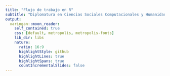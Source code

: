 ```yaml
---
title: "Flujo de trabajo en R"
subtitle: "Diplomatura en Ciencias Sociales Computacionales y Humanidades Digitales"
output:
  xaringan::moon_reader:
    self_contained: true
    css: [default, metropolis, metropolis-fonts]
    lib_dir: libs
    nature:
      ratio: 16:9
      highlightStyle: github
      highlightLines: true
      highlightSpans: true
      countIncrementalSlides: false
---
```



<style type="text/css">

.remark-slide-content {
    font-size: 25px;
    padding: 1em 1em 1em 1em;
}

```css

.remark-code{
  line-height: 1.5; font-size: 80%
}

@media print {
  .has-continuation {
    display: block;
  }
}
```


```r
##~~~~~~~~~~~~~~~~~~~~~~~~~~~~~~~~~~~~~~~~~~~~~~~~~~~~~~~~~~~~~~~~~~~~~~~~~~~~~~
##                                  PIZARRA                                 ----
##~~~~~~~~~~~~~~~~~~~~~~~~~~~~~~~~~~~~~~~~~~~~~~~~~~~~~~~~~~~~~~~~~~~~~~~~~~~~~~
xaringanExtra::use_scribble()
```


```r
##~~~~~~~~~~~~~~~~~~~~~~~~~~~~~~~~~~~~~~~~~~~~~~~~~~~~~~~~~~~~~~~~~~~~~~~~~~~~~~
##                                  cLIPBOARD                               ----
##~~~~~~~~~~~~~~~~~~~~~~~~~~~~~~~~~~~~~~~~~~~~~~~~~~~~~~~~~~~~~~~~~~~~~~~~~~~~~~
htmltools::tagList(
  xaringanExtra::use_clipboard(
    button_text = "<i class=\"fa fa-Copiar código\"></i>",
    success_text = "<i class=\"fa fa-check\" style=\"color: #90BE6D\"></i>",
    error_text = "<i class=\"fa fa-times-circle\" style=\"color: #F94144\"></i>"
  ),
  rmarkdown::html_dependency_font_awesome()
)
```


```r
##~~~~~~~~~~~~~~~~~~~~~~~~~~~~~~~~~~~~~~~~~~~~~~~~~~~~~~~~~~~~~~~~~~~~~~~~~~~~~~
##                          PRESENTACION VS RSTUDIO                         ----
##~~~~~~~~~~~~~~~~~~~~~~~~~~~~~~~~~~~~~~~~~~~~~~~~~~~~~~~~~~~~~~~~~~~~~~~~~~~~~~
xaringanExtra::use_fit_screen()
```


```r
##~~~~~~~~~~~~~~~~~~~~~~~~~~~~~~~~~~~~~~~~~~~~~~~~~~~~~~~~~~~~~~~~~~~~~~~~~~~~~~
##                          ESTILOS EXTRA -RESALTADO-                       ----
##~~~~~~~~~~~~~~~~~~~~~~~~~~~~~~~~~~~~~~~~~~~~~~~~~~~~~~~~~~~~~~~~~~~~~~~~~~~~~~
xaringanExtra::use_extra_styles(
  hover_code_line = TRUE,         #<<
  mute_unhighlighted_code = TRUE  #<<
)
```

```r

library(flipbookr)
library(tidyverse)
library(openxlsx)
library(xaringanthemer)
library(xaringan)
library(gt)
library(icons)
library(here)
library(kableExtra)

options(scipen = 999)

```


# Hoja de ruta

## ✔️ Proyectos en R

## ✔️ Nombrando archivos

## ✔️ Mirada exploratoria de la base

## ✔️ Uniendo dataframes

## ✔️ Exportación de resultados



<br>

Algunas referencias que inspiran este material:    

https://es.r4ds.hadley.nz/flujo-de-trabajo-proyectos.html   
https://slides.djnavarro.net/project-structure/   


---

class: inverse, center, middle

# Directorios de trabajo

<html>
  <div style='float:left'></div>
  <hr color='#EB811B' size=1px width=1125px>
</html>

---

#Directorios de trabajo - Proyectos
¿Cómo garantizar que la ruta para importar bases de datos al ambiente de R y para exportar resultados pueda funcionar si muevo mis carpetas o las comparto?

.left-column[

```r
knitr::include_graphics("img/no y si.png")
```
]

.right-column[
```r
read.csv("C:\Users\Guido\Clase 4\bases\inmuebles-estado-nacional.csv")
```

```r
dir.create("C:\Users\Guido\Clase 4\Resultados")
```

```r
setwd("C:\Users\Guido\Cursos\Diplomatura UNSAM\")
```

```r
knitr::include_graphics("img/Rproject.png")
```
]   

---
#Directorios de trabajo - Proyectos
.pull-left[Rstudio tiene una herramienta muy útil de trabajo, que son los  **proyectos**. Un proyecto es un archivo que identifica toda una carpeta de trabajo. Para crearlo, vamos al logo de nuevo proyecto y elegimos la carpeta de trabajo. Cuando trabajemos con proyectos: 

-   El directorio de trabajo siempre toma como punto inicial la carpeta donde esta ubicada el archivo .Rproj. 
-   El Environment es específico de nuestro proyecto. No se nos mezclará con resultados de código que podamos correr en otros proyectos.
]
.pull-right[
```r
knitr::include_graphics("img/nuevo_proyecto.png")
```
```r
knitr::include_graphics("img/nuevo_proyecto2.png")
```
]

---
#Práctica  

- Abran RStudio en sus computadoras y creen un nuevo proyecto en una carpeta de sus computadoras que este a mano.     

- Abran un nuevo script, importen las librerías **"openxlsx"** y **"tidyverse"** al ambiente de trabajo. Instalenlas previamente en caso de no haberlo hecho aún. Recuerden: `install.packages("nombre_del_paquete")`

- Guarden el script dentro de la carpeta del proyecto que crearon.   

- Ejecuten la función `list.files()`     

---

class: inverse, center, middle

# Nombrando archivos

<html>
  <div style='float:left'></div>
  <hr color='#EB811B' size=1px width=1125px>
</html>

---

#Nombrando Archivos 

##Serie de recomendaciones para organizar la carpeta de trabajo de un proyecto 
- Preferentemente utilizar minúsculas para nombrar nuestros archivos 

✅  procesamiento.r  
❌  Procesamiento.r   
✅  analisis.r   

- No utilizar espacios en blanco ni caracteres especiales (^.*?+|$) 

✅  procesamiento_inmuebles.r  
❌  procesamiento inmuebles.r
❌  procesamiento.inmuebles.r     
✅  graficos_evolucion_inmuebles.r  
❌  gráficos_evolución_inmuebles.r  

---
#Nombrando archivos (y/o carpetas)
  
  - Guardar consistencia en los caracteres utilizados y el orden de los componentes de los nombres

✅  procesamiento_inmuebles.r   
✅  graficos_evolucion_inmuebles.r  
❌  inmuebles-informe.rmd  

- Si tengo muchos archivos en una carpeta: utilizar números para ordenar y palabras clave para documentos similares  

✅  01_procesamiento_base_inmuebles.r  
✅  02_graficos_evolucion_inmuebles.r  
✅  03_graficos_provincias_inmuebles.r  
✅  04_informe_inmuebles.r  
❌  inmuebles-datos-VF20210414.r  


---


class: inverse, center, middle

# Importación de archivos (repaso)

<html>
  <div style='float:left'></div>
    <hr color='#EB811B' size=1px width=1125px>
      </html>
      
---
#Importación de bases de datos
A la hora de importar una base de datos nos podemos llegar a enfrentar a distintos tipos de archivos. En R contamos con **distintos paquetes y funciones** según el **tipo de extensión** del archivo:    

```r
importacion <- tibble(
  "Tipo de archivo" = c("Texto Plano",
                        "Texto Plano",
                        "Texto Plano",
                        "Extension de R",
                        "Extension de R",
                         "Otros Softwares",
                         "Otros Softwares",
                         "Excel",
                         "Excel"),
           "Paquete" =c("readr",
                        "readr",
                        "readr",
                        "RBase",
                        "RBase",
                        "haven",
                        "haven",
                        "openxlsx",
                        "readxl"),
             "Extension" =c(".csv",
                          ".txt",
                          ".tsv",
                          ".RDS",
                          ".RDATA",
                          ".dta",
                          ".sav",
                          ".xlsx",
                          ".xls"),
         "Funciones" = c("read_csv()",
                           "read_txt()","read_tsv()",
                           "readRDS()", "open()",
                           "read_dta()","read_spss()",
                           "read.xlsx()","read_excel()")    
)  

kable(importacion, format = 'html') %>%
  kable_styling(bootstrap_options = c("striped", "hover")) %>% 
  collapse_rows(columns = 2)
```



---
#Importación de bases de datos

## Archivos de texto plano
.pull-left[
En archivos de texto plano, se recomienda usar el paquete **readr** (que forma parte de tidyverse). Las diferencias entre cada una de sus funciones está en los parámetros que poseen para mejorar la importación.

```r
knitr::include_graphics("img/readcsv.png")
```
]
.pull-right[
¿Qué es lo que indican algunos de los parámetros que tenemos en la imagen?

-   encabezado (¿Tiene o no una primera fila con los nombes de las variables?)
-   delimitador (¿Cómo están separadas las variables en el archivo?: Ej: `,`, `;`, tab)
-   separador decimal (¿Cómo figuran los números en la base? Ej: ¿10.000, 10000 o 10,000)
-   quotes: ¿Como están indicados los valores de las variables de texto en la base?, ¿Aparecen entre comillas?
]

---
#Importación de bases de datos (usando proyectos)

Si tenemos abierto un proyecto, el punto de partida para la ruta a especificar será la carpeta del proyecto. Si queremos ir hacia atrás en las carpetas agregamos  **`../`**
```r

inmuebles<- read_csv(
  file = "bases/inmuebles-estado-nacional.csv")  

comunas <- read.xlsx(xlsxFile = "bases/comunas.xlsx")
```
**IMPORTANTE**: Siempre que lean bases de datos asignarlas a un nuevo objeto. De lo contrario, las va a mostrar completas en consola y no va a guardarlas en el ambiente de trabajo (enviroment)       


---
#Práctica

- Copien la carpeta "bases" adentro de la carpeta del proyecto que crearon previamente.

- Con el proyecto y script previos abiertos en RStudio, importen correctamente a su ambiente de trabajo el archivo **"inmuebles-estado-nacional.csv"**

- Utilicen la función `read.xlsx` para importar como dos objetos separados las bases que se encuentran en ambas pestañas del excel **"comunas.xlsx"**. (Pista: Pueden inspeccionar los parámetros de la función ejecutando **`?read.xlsx`**  

---
#Mirada exploratoria de la base de datos
Algunas funciones útiles para explorar rápidamente el contenido de nuestra base de datos:
- **`summary()`**: Muestra medidas de resumen de las variables: distintos momentos de la distribución para variables *numéricas* o de *fecha*, y un conteo de casos para variables de tipo *character*. 

- **`unique()`**: Permite ver los únicos valores que toma cierta variable en mi base de datos.

- **`table()`**: Esta función puede utilizarse para hacer tabulados univariados o bivariados.

- **`glimpse()`**<sup>t</sup>: nos muestra en formato más amigable un listado de las variables de la base, indicando la clase de variable en cuestión, y muestra los primeros valores de cada una de ellas

- **`sample_n()`**<sup>t</sup>: Nos permite seleccionar una muestra al azar de **n** casos de nuestra base. Puede ser útil para una primera mirada de la base que trascienda a los primeros casos, o bien para procedimienos de muestreo.  

<sup>t</sup> Pertenecen al paquete **tidyverse**

---

```r
inmuebles %>% #BREAK
  summary() #BREAK
```

`r chunk_reveal("summary", widths = c(1.1, 1.9), title = "# Ejemplo - summary()")`

---

```r
inmuebles %>% #BREAK
  glimpse()#BREAK
```

`r chunk_reveal("glimpse", widths = c(1.1, 1.9), title = "# Ejemplo - glimpse()")`

---

```r
inmuebles %>% #BREAK
  sample_n(size = 10)#BREAK
```

`r chunk_reveal("sample", widths = c(1.1, 1.9), title = "# Ejemplo - sample_n()")`

---
#Práctica
- Importen la base de datos al ambiente de trabajo (Ver función adecuada para importar archivos .RDS)
- Apliquen la función **`summary(nombre_base_datos)`**. Observen el resultado en consola. ¿Algo les llama atención de la información arrojada?
- Ejecuten **`table(inmuebles$pais)`** y observen el total de casos de la base por provincia
- Elaboren un tabulado bivariado entre las variables **pais** y **situacion_inmueble**
- ¿Qué valores puedo encontrar en la variable **organizacion**?

---

class: inverse, center, middle

# Uniendo dataframes

<html>
  <div style='float:left'></div>
  <hr color='#EB811B' size=1px width=1125px>
</html>

---
# Uniendo dataframes - dplyr (dentro de tidyverse)

.pull-left[
**Joins**: Nos permiten unir horizontalmente dos bases, a partir de alguna/s variable/s en común   

```r
knitr::include_graphics("img/joins2.png",dpi = 200)
```
[Fuente](https://www.youtube.com/watch?v=Yg-pNqzDuN4)

]
.pull-right[
**bind_rows()**: Nos permiten unir verticalmente dos bases, apilando los valores de aquellas variables en común 

```r
knitr::include_graphics("img/bind_rows.png",dpi = 200)
```

[Fuente](https://blog.exploratory.io/merging-two-data-frames-with-union-or-bind-rows-a55e79766d0?gi=dbebe4a50052)

]

---
# Uniendo dataframes - dplyr (dentro de tidyverse)     

**left_join()**: Veamos como funciona si tengo estos dos dataframes (el de la izquierda seria mi base de datos y el de la derecha un diccionario de como esta codificado el nivel educativo)
```r
base_encuesta <- data.frame(
  sexo = sample(x = 1:2,size = 15,replace = T),
  edad = sample(x = 1:99,size = 15,replace = T),
  nivel_ed = sample(x = 1:7,size = 15,replace = T))

diccionario_niveles <- data.frame(nivel_ed = 1:7,
                                  nivel_ed_text = c(
                                    "Primaria incompleta",
                                    "Primaria completa",
                                    "Secundaria incompleta",
                                    "Secundaria completa",
                                    "Terc/Univ incompleta",
                                    "Terc/Univ completa",
                                    "Sin Instruccion")) 

diccionario_niveles_posgrad <- data.frame(
  nivel_ed = 8:9,
  nivel_ed_text = c("Posgrado incompleto",
                    "Posgrado completo"))
```

.pull-left[

```r
base_encuesta
```
]
.pull-right[
```r

diccionario_niveles
```
]

---

```r
base_encuesta %>%  #BREAK
  left_join(diccionario_niveles)

```

`r chunk_reveal("leftjoin", widths = c(1.1, 1.9), title = "# Ejemplo - left_join()")`

Esta forma sirve si estamos trabajando en una secuencia con *pipes*. Podríamos tambien alcanzar lo mismo haciendo:   `left_join(x = base_encuesta,y = diccionario_niveles)`    

---
# Uniendo dataframes - dplyr (dentro de tidyverse)     

**bind_rows()**: En este caso, podríamos querer agregar a nuestro data.frame que representa el diccionario de códigos, dos categorías que tenemos almacenadas en `diccionario_niveles_posgrad`
```r

```

.pull-left[

```r
diccionario_niveles
```
]
.pull-right[
```r
diccionario_niveles_posgrad
```
]

---

```r
diccionario_niveles %>% 
  bind_rows(diccionario_niveles_posgrad)

```

`r chunk_reveal("bindrows", widths = c(1.1, 1.9), title = "# Ejemplo - bind_rows()")`

Al igual que antes, podríamos tambien hacer: `bind_rows(diccionario_niveles,diccionario_niveles_posgrad)`: Acá si pongo otra `,` puedo seguir agregando dataframes para apilar!    
  
---

class: inverse, center, middle

# Exportacion de Resultados

<html>
  <div style='float:left'></div>
  <hr color='#EB811B' size=1px width=1125px>
</html>

---

#Exportación de resultados
Por lo general, cada paquete que presenta funciones para importar bases de datos, tiene como complemento una función para exportar (guardar en el disco de nuestra PC) un objeto con la misma extensión. Ejemplos: 


 - el paquete **openxlsx** tiene una función denominada **`write.xlsx()`** que nos permite exportar un dataframe creando un archivo **.xslx**
 - En RBase la función **`saveRDS()`** nos permite exportar archivos de extensión **.RDS** (son menos pesados para trabajarlos luego desde R)

En general estas funciones tienen un primer parametro para especificar el objeto a exportar, y un segundo para especificar la ruta y el nombre de archivo a crear () 
```r
write.xlsx(x = objeto_resultados,file = "Resultados/cuadro1.xlsx")

saveRDS(object = objeto_resultados,file = "Resultados/base_nueva.RDS")
```

---
#Práctica
- Importen todas las bases de datos de la carpeta **bases** a su ambiente de trabajo

- Usen la función bind_rows() para unir la base **inmuebles-estado-nacional.csv** con la base **otros-inmuebles-estado-nacional.csv**

- Prueben correr las funciones unique() y duplicated() sobre el resultado anterior. Luego, en caso de haber, eliminen los registros duplicados 

- Observen los valores que toma la variable `COMUNAS` en el listado que presenta el archivo **Comunas.xlsx**.Creen  una nueva columna llamada "departamento" que les sirva para unir la informacion con la de la base de los inmuebles 

- Usen la función left_join() para incorporar a la base de inmuebles la informacion de los barrios que tiene cada comuna

---
#Práctica
- Ejecuten ```dir.create("Resultados/")```. ¿Que generó en la carpeta de su proyecto?

- Exporten el objeto que contiene la base final hacia un Excel utilizando la funcion **`write.xlsx`**.   
